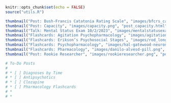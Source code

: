 <link rel="icon" type="image/png" href="image/dg_flavicon-dom-logo-550x550-NoBackground.png">

```r
knitr::opts_chunk$set(echo = FALSE)
source("utils.R")
```

<!-- rmarkdown::render_site() -->

```r
thumbnail("Post: Bush-Francis Catatonia Rating Scale", "images/bfcrs_catatonia.png", "post_bfcrs.html")
thumbnail("Post: Capacity", "images/capacity.png", "post_capacity.html")
thumbnail("Talk: Mental Status Exam 10/2/2023", "images/mentalstatusexam.png", "https://bit.ly/mentalstatusexam")
thumbnail("Flashcards: Agitation Psychopharmacology", "images/agitation_psychopharmacology.png", "post_agitation_psychopharmacology.html")
thumbnail("Flashcards: Erikson’s Psychosocial Stages", "images/rod_long_unsplash.png", "post_eriksons_stages.html")
thumbnail("Flashcards: Psychopharmacology", "images/hal-gatewood-neuron.png","")
thumbnail("Flashcards: Pharmacology", "images/danilo-alvesd-pill.png", "post_pharmacology_anki.html")
thumbnail("Post: Rookie Researcher", "images/rookieresearcher.png", "post_rookie_researcher.html")
```

```r
# To-Do Posts
# 
# * [ ] Diagnoses by Time
# * [ ] Antipsychotics
# * [ ] Clozapine
# * [ ] Pharmacology Flashcards
# * 
# * 
```
